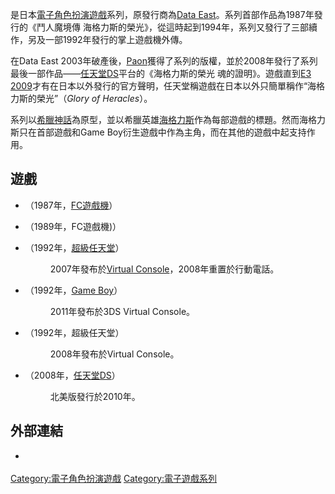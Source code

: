 {{NoteTA
| G1=Games
}}

{{vgsname|海格力斯的榮光|ja=ヘラクレスの栄光|en=Glory of Heracles}}是日本[[電子角色扮演遊戲|電子角色扮演遊戲]]系列，原發行商為[[Data_East|Data East]]。系列首部作品為1987年發行的《鬥人魔境傳 海格力斯的榮光》，從這時起到1994年，系列又發行了三部續作，另及一部1992年發行的掌上遊戲機外傳。

在Data East 2003年破產後，[[Paon|Paon]]獲得了系列的版權，並於2008年發行了系列最後一部作品——[[任天堂DS|任天堂DS]]平台的《海格力斯的榮光 魂的證明》。遊戲直到[[E3_2009|E3 2009]]才有在日本以外發行的官方聲明，任天堂稱遊戲在日本以外只簡單稱作“海格力斯的榮光”（''Glory of Heracles''）。

系列以[[希臘神話|希臘神話]]為原型，並以希臘英雄[[海格力斯|海格力斯]]作為每部遊戲的標題。然而海格力斯只在首部遊戲和Game Boy衍生遊戲中作為主角，而在其他的遊戲中起支持作用。

== 遊戲 ==

* {{nihongo|鬥人魔境傳 海格力斯的榮光|闘人魔境伝 ヘラクレスの栄光}}（1987年，[[FC遊戲機|FC遊戲機]]）
* {{nihongo|海格力斯的榮光II 泰坦的滅亡|ヘラクレスの栄光II タイタンの滅亡}}（1989年，FC遊戲機)）
* {{nihongo|海格力斯的榮光III 眾神的沉默|ヘラクレスの栄光III 神々の沈黙}}（1992年，[[超級任天堂|超級任天堂]]）
*: 2007年發布於[[Virtual_Console|Virtual Console]]，2008年重置於行動電話。
* {{nihongo|海格力斯的榮光 開始出動的眾神 The Snap-Story|ヘラクレスの栄光 動き出した神々 The Snap-Story}}（1992年，[[Game_Boy|Game Boy]]）
*: 2011年發布於3DS Virtual Console。
* {{nihongo|海格力斯的榮光 眾神的禮物|ヘラクレスの栄光IV 神々からの贈り物}}（1992年，超級任天堂）
*: 2008年發布於Virtual Console。
* {{nihongo|海格力斯的榮光 魂之證明|ヘラクレスの栄光 魂の証明|Glory of Heracles}}（2008年，[[任天堂DS|任天堂DS]]）
*: 北美版發行於2010年。

== 外部連結 ==
* {{Official|http://www.nintendo.co.jp/ds/yekj/|《海格力斯的榮光 魂的證明》官方頁面}} {{ja icon}}

{{DEFAULTSORT:Herakuresu no Eiko}}
[[Category:電子角色扮演遊戲|Category:電子角色扮演遊戲]]
[[Category:電子遊戲系列|Category:電子遊戲系列]]

{{rpg-videogame-stub}}